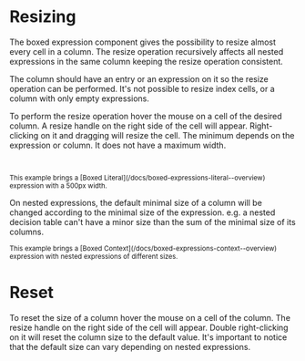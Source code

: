 
<Meta title="Features/Resizing/Overview" />

# Resizing

The boxed expression component gives the possibility to resize almost every cell in a column.
The resize operation recursively affects all nested expressions in the same column
keeping the resize operation consistent.

The column should have an entry or an expression on it so the resize operation can be performed. It's not possible
to resize index cells, or a column with only empty expressions.

To perform the resize operation hover the mouse on a cell of the desired column.
A resize handle on the right side of the cell will appear. Right-clicking on it and dragging
will resize the cell. The minimum depends on the expression or column. It does not have a maximum width.

<div style={{ display: "flex", flexDirection: "row" }}>
  <Story of={Resizing.CanDrive} />
  <small>
    <br />
    <br />
    This example brings a [Boxed Literal](/docs/boxed-expressions-literal--overview) expression with a 500px width.
  </small>
</div>

On nested expressions, the default minimal size of a column will be changed according to the
minimal size of the expression. e.g. a nested decision table can't have a minor size than
the sum of the minimal size of its columns.

<div style={{ display: "flex", flexDirection: "column" }}>
  <Story of={Resizing.Nested} />
  <small>
    This example brings a [Boxed Context](/docs/boxed-expressions-context--overview) expression with nested expressions
    of different sizes.
  </small>
</div>

# Reset

To reset the size of a column hover the mouse on a cell of the column.
The resize handle on the right side of the cell will appear. Double right-clicking on it will
reset the column size to the default value. It's important to notice that the default size
can vary depending on nested expressions.
